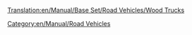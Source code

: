 [[Translation:en/Manual/Base Set/Road Vehicles/Wood Trucks]]
{{en/Manual/Base Set/Road Vehicles/RoadVehicle|name     = Witcombe Wood Truck
  |img      = en/Manual/Base Set/Road Vehicles/Witcombe Wood Truck.png
  |price    = £4,838 ($9,676) 
  |speed    = 30 mph (48 km/h)
  |annual   = £421 ($842)
  |designed = 1935
  |life     = 15
  |capacity = 20 tonnes of wood
}}
{{en/Manual/Base Set/Road Vehicles/RoadVehicle|name     = Foster Wood Truck
  |img      = en/Manual/Base Set/Road Vehicles/Foster Wood Truck.png
  |price    = £5,617 ($11,234)
  |speed    = 55 mph (88 km/h)
  |annual   = £787 ($1,574)
  |designed = 1974
  |life     = 15
  |capacity = 22 tonnes of wood
}}
{{en/Manual/Base Set/Road Vehicles/RoadVehicle|name     = Moreland Wood Truck
  |img      = en/Manual/Base Set/Road Vehicles/Moreland Wood Truck.png
  |price    = £6,027 ($12,054)
  |speed    = 70 mph (112 km/h)
  |annual   = £1,125 ($2,250)
  |designed = 2018
  |life     = 15
  |capacity = 24 tonnes of wood
}}

[[Category:en/Manual/Road Vehicles]]